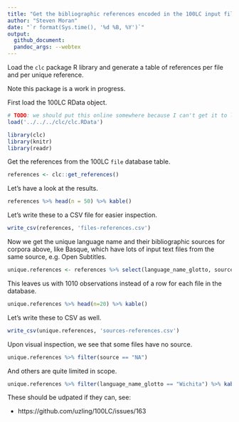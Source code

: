 ```yaml
---
title: "Get the bibliographic references encoded in the 100LC input files"
author: "Steven Moran"
date: "`r format(Sys.time(), '%d %B, %Y')`"
output:
  github_document:
  pandoc_args: --webtex
---
```


Load the `clc` package R library and generate a table of references per file and per unique reference. 

Note this package is a work in progress. 

First load the 100LC RData object.

```r
# TODO: we should put this online somewhere because I can't get it to load as part of the clc package
load('../../../clc/clc.RData')
```

```r
library(clc)
library(knitr)
library(readr)
```

Get the references from the 100LC `file` database table.

```r
references <- clc::get_references()
```

Let's have a look at the results.

```r
references %>% head(n = 50) %>% kable()
```

Let's write these to a CSV file for easier inspection.

```r
write_csv(references, 'files-references.csv')
```

Now we get the unique language name and their bibliographic sources for corpora above, like Basque, which have lots of input text files from the same source, e.g. Open Subtitles.

```r
unique.references <- references %>% select(language_name_glotto, source) %>% distinct()
```

This leaves us with 1010 observations instead of a row for each file in the database.

```r
unique.references %>% head(n=20) %>% kable()
```

Let's write these to CSV as well.

```r
write_csv(unique.references, 'sources-references.csv')
```

Upon visual inspection, we see that some files have no source.

```r
unique.references %>% filter(source == "NA")
```

And others are quite limited in scope.

```r
unique.references %>% filter(language_name_glotto == "Wichita") %>% kable()
```

These should be udpated if they can, see:

* https://github.com/uzling/100LC/issues/163

